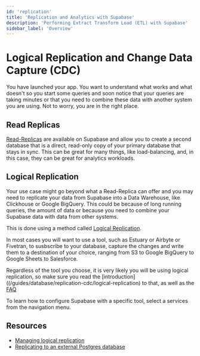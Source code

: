 ```yaml
---
id: 'replication'
title: 'Replication and Analytics with Supabase'
description: 'Performing Extract Transform Load (ETL) with Supabase'
sidebar_label: 'Overview'
---
```


# Logical Replication and Change Data Capture (CDC)

You have launched your app. You want to understand what works and what doesn't so you start some queries and soon notice that your queries are taking minutes or that you need to combine these data with another system you are using. Not to worry, you are in the right place.

## Read Replicas

[Read-Replicas](/guides/platform/read-replicas) are available on Supabase and allow you to create a second database that is a direct, read-only copy of your primary database that stays in sync. This can be great for many things, like load-balancing, and, in this case, they can be great for analytics workloads.

## Logical Replication

Your use case might go beyond what a Read-Replica can offer and you may need to replicate your data from Supabase into a Data Warehouse, like Clickhouse or Google BigQuery. This could be because of long running queries, the amount of data or because you need to combine your Supabase data with data from other systems.

This is done using a method called [Logical Replication](/guides/database/replication-cdc/logical-replication).

In most cases you will want to use a tool, such as Estuary or Airbyte or Fivetran, to susbscribe to your database, capture the changes and write them to a destination of your choice, ranging from S3 to  Google BigQuery to Google Sheets to Salesforce.

Regardless of the tool you choose, it is very likely you will be using logical replication, so make sure you read the [introduction]((/guides/database/replication-cdc/logical-replication) to that, as well as the [FAQ](/guides/databae/replication-cdc/faq)

To learn how to configure Supabase with a specific tool, select a services from the navigation menu.

## Resources 

- [Managing logical replication](/guides/database/managing-replication)
- [Replicating to an external Postgres database](/guides/database/postgres/setup-replicstion-external)